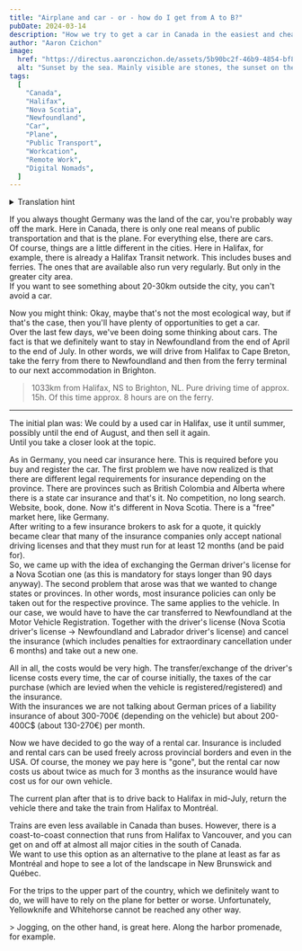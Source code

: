 ```yaml
---
title: "Airplane and car - or - how do I get from A to B?"
pubDate: 2024-03-14
description: "How we try to get a car in Canada in the easiest and cheapest way."
author: "Aaron Czichon"
image:
  href: "https://directus.aaronczichon.de/assets/5b90bc2f-46b9-4854-bf8e-7b179234f3cd.jpeg?quality=70&width=1600"
  alt: "Sunset by the sea. Mainly visible are stones, the sunset on the top right and the sea on the left."
tags:
  [
    "Canada",
    "Halifax",
    "Nova Scotia",
    "Newfoundland",
    "Car",
    "Plane",
    "Public Transport",
    "Workcation",
    "Remote Work",
    "Digital Nomads",
  ]
---
```



<details>
  <summary>Translation hint</summary>
  We implemented the English version of this blog for you in June. We will publish
  all new blog entries also in English. Every entry before Jun 24th 2024 is automatically
  translated through DeepL. So please apologize if the translation is not perfect.
  If you want to read the original German entry, please switch to the German version
  of our blog.
</details>

If you always thought Germany was the land of the car, you're probably way off the mark. Here in Canada, there is only one real means of public transportation and that is the plane. For everything else, there are cars.  
Of course, things are a little different in the cities. Here in Halifax, for example, there is already a Halifax Transit network. This includes buses and ferries. The ones that are available also run very regularly. But only in the greater city area.  
If you want to see something about 20-30km outside the city, you can't avoid a car.

Now you might think: Okay, maybe that's not the most ecological way, but if that's the case, then you'll have plenty of opportunities to get a car.  
Over the last few days, we've been doing some thinking about cars. The fact is that we definitely want to stay in Newfoundland from the end of April to the end of July. In other words, we will drive from Halifax to Cape Breton, take the ferry from there to Newfoundland and then from the ferry terminal to our next accommodation in Brighton.

<ContentImage
  alt="Straßenkarte von Nova Scotia und Newfoundland mit eingezeichneter Stecke von Halifax, NS nach Brighton, NL"
  externalSrc="https://api.mapbox.com/styles/v1/mapbox/streets-v12/static/path-1+c32f3f(%7Du%7DpGbvrbKz%40mBbQnDzBue%40b%5Bj%5DtsBbfFvI_A%60UrhAeyRebBwkr%40aym%40uj_%40fmCcbBiyWcrZik%7C%40yaIm%7CdApCce%40pa%40mzk%40vaCqq%5Cq~GqdY_Q__hAiiK%7DsPpyDacXvFoZ%7Dj%5E_%7BLsv_%40cdg%40esBivVc%7CRgwVxo%40%7DdSsw_%40%7Ben%40kc%40%7BoIlaE%7BKijF_l%5B%60kJ_~Po%60gGmx%7BEsqBbbDwtQfp%5Cg%60Ihs%40gdi%40al_AkaUomKktGuhW%7BfWmeC%7DeOgfg%40qeVuiVouJs%60%5Cinv%40i_%60%40sdKkz%5BarOu_OotFpoCcvKmm%7B%40oe%60%40iwa%40_iM%7DgbAunUiwQbjSmjYkfd%40mevAqlB_%7Bf%40vjKovTc%7DRig%7BAlKppGmnD%7DrBGK)/-59.5844,47.253,5.6,0/800x600?access_token=pk.eyJ1Ijoid2ViYXRsYXMiLCJhIjoiY2lvYmt1djVqMDA0OXV3bTFuMHZjNWI5MCJ9.ltEAHRP0jWVKshgCqt5Z7g"
  width={800}
  height={600}
/>

> 1033km from Halifax, NS to Brighton, NL. Pure driving time of approx. 15h. Of this time approx. 8 hours are on the ferry.

---

The initial plan was: We could by a used car in Halifax, use it until summer, possibly until the end of August, and then sell it again.  
Until you take a closer look at the topic.

As in Germany, you need car insurance here. This is required before you buy and register the car. The first problem we have now realized is that there are different legal requirements for insurance depending on the province. There are provinces such as British Colombia and Alberta where there is a state car insurance and that's it. No competition, no long search. Website, book, done. Now it's different in Nova Scotia. There is a "free" market here, like Germany.  
After writing to a few insurance brokers to ask for a quote, it quickly became clear that many of the insurance companies only accept national driving licenses and that they must run for at least 12 months (and be paid for).  
So, we came up with the idea of exchanging the German driver's license for a Nova Scotian one (as this is mandatory for stays longer than 90 days anyway). The second problem that arose was that we wanted to change states or provinces. In other words, most insurance policies can only be taken out for the respective province. The same applies to the vehicle.
In our case, we would have to have the car transferred to Newfoundland at the Motor Vehicle Registration. Together with the driver's license (Nova Scotia driver's license -> Newfoundland and Labrador driver's license) and cancel the insurance (which includes penalties for extraordinary cancellation under 6 months) and take out a new one.

<DirectusImage assetId="89e5ff2a-b55b-40fb-a6b0-5b4ff08989bd" />

All in all, the costs would be very high. The transfer/exchange of the driver's license costs every time, the car of course initially, the taxes of the car purchase (which are levied when the vehicle is registered/registered) and the insurance.  
With the insurances we are not talking about German prices of a liability insurance of about 300-700€ (depending on the vehicle) but about 200-400C$ (about 130-270€) per month.

Now we have decided to go the way of a rental car. Insurance is included and rental cars can be used freely across provincial borders and even in the USA. Of course, the money we pay here is "gone", but the rental car now costs us about twice as much for 3 months as the insurance would have cost us for our own vehicle.

<DirectusImage assetId="5feb528a-b6c4-4159-88e1-fb21c3285c33" />

The current plan after that is to drive back to Halifax in mid-July, return the vehicle there and take the train from Halifax to Montréal.

Trains are even less available in Canada than buses. However, there is a coast-to-coast connection that runs from Halifax to Vancouver, and you can get on and off at almost all major cities in the south of Canada.  
We want to use this option as an alternative to the plane at least as far as Montréal and hope to see a lot of the landscape in New Brunswick and Québec.

For the trips to the upper part of the country, which we definitely want to do, we will have to rely on the plane for better or worse. Unfortunately, Yellowknife and Whitehorse cannot be reached any other way.

<DirectusImage assetId="8471842d-8989-459a-aafe-61f16b19da08" />> Jogging, on
the other hand, is great here. Along the harbor promenade, for example.
